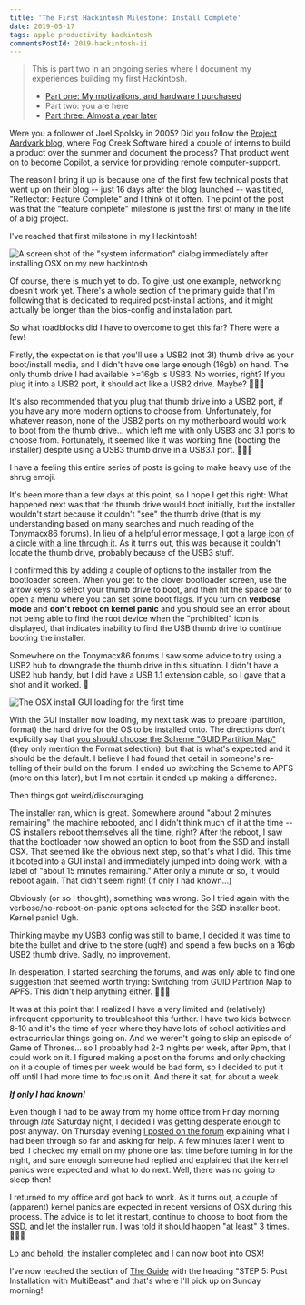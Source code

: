 ```yaml
---
title: 'The First Hackintosh Milestone: Install Complete'
date: 2019-05-17
tags: apple productivity hackintosh
commentsPostId: 2019-hackintosh-ii
---
```


> This is part two in an ongoing series where I document my experiences building my first Hackintosh.
> - [Part one: My motivations, and hardware I purchased](/blog/2019/building-a-hackintosh-2019/)
> - Part two: you are here
> - [Part three: Almost a year later](/blog/2020/hackintosh-iii-daily-driver/)

Were you a follower of Joel Spolsky in 2005? Did you follow the [Project Aardvark blog](https://www.projectaardvark.com/index.html), where Fog Creek Software hired a couple of interns to build a product over the summer and document the process? That product went on to become [Copilot](https://www.copilot.com/), a service for providing remote computer-support.

The reason I bring it up is because one of the first few technical posts that went up on their blog -- just 16 days after the blog launched -- was titled, "Reflector: Feature Complete" and I think of it often. The point of the post was that the "feature complete" milestone is just the first of many in the life of a big project.

I've reached that first milestone in my Hackintosh!

![A screen shot of the "system information" dialog immediately after installing OSX on my new hackintosh](./images/hackintosh-feature-complete.png)

Of course, there is much yet to do. To give just one example, networking doesn't work yet. There's a whole section of the primary guide that I'm following that is dedicated to required post-install actions, and it might actually be longer than the bios-config and installation part.

So what roadblocks did I have to overcome to get this far? There were a few!

Firstly, the expectation is that you'll use a USB2 (not 3!) thumb drive as your boot/install media, and I didn't have one large enough (16gb) on hand. The only thumb drive I had available >=16gb is USB3. No worries, right? If you plug it into a USB2 port, it should act like a USB2 drive. Maybe? 🤷🏻‍♂️

It's also recommended that you plug that thumb drive into a USB2 port, if you have any more modern options to choose from. Unfortunately, for whatever reason, none of the USB2 ports on my motherboard would work to boot from the thumb drive... which left me with only USB3 and 3.1 ports to choose from. Fortunately, it seemed like it was working fine (booting the installer) despite using a USB3 thumb drive in a USB3.1 port. 🤷🏻‍♂️

I have a feeling this entire series of posts is going to make heavy use of the shrug emoji.

It's been more than a few days at this point, so I hope I get this right: What happened next was that the thumb drive would boot initially, but the installer wouldn't start because it couldn't "see" the thumb drive (that is my understanding based on many searches and much reading of the Tonymacx86 forums). In lieu of a helpful error message, I got [a large icon of a circle with a line through it](https://fontawesome.com/icons/ban?style=solid). As it turns out, this was because it couldn't locate the thumb drive, probably because of the USB3 stuff.

I confirmed this by adding a couple of options to the installer from the bootloader screen. When you get to the clover bootloader screen, use the arrow keys to select your thumb drive to boot, and then hit the space bar to open a menu where you can set some boot flags. If you turn on **verbose mode** and **don't reboot on kernel panic** and you should see an error about not being able to find the root device when the "prohibited" icon is displayed, that indicates inability to find the USB thumb drive to continue booting the installer.

Somewhere on the Tonymacx86 forums I saw some advice to try using a USB2 hub to downgrade the thumb drive in this situation. I didn't have a USB2 hub handy, but I did have a USB 1.1 extension cable, so I gave that a shot and it worked. 🎉

![The OSX install GUI loading for the first time](./images/hackintosh-installer-loading.jpg)

With the GUI installer now loading, my next task was to prepare (partition, format) the hard drive for the OS to be installed onto. The directions don't explicitly say that [you should choose the Scheme "GUID Partition Map"](https://www.tonymacx86.com/attachments/screen-shot-2016-09-12-at-9-37-44-am-png.210182/) (they only mention the Format selection), but that is what's expected and it should be the default. I believe I had found that detail in someone's re-telling of their build on the forum. I ended up switching the Scheme to APFS (more on this later), but I'm not certain it ended up making a difference.

Then things got weird/discouraging.

The installer ran, which is great. Somewhere around "about 2 minutes remaining" the machine rebooted, and I didn't think much of it at the time -- OS installers reboot themselves all the time, right? After the reboot, I saw that the bootloader now showed an option to boot from the SSD and install OSX. That seemed like the obvious next step, so that's what I did. This time it booted into a GUI install and immediately jumped into doing work, with a label of "about 15 minutes remaining." After only a minute or so, it would reboot again. That didn't seem right! (If only I had known...)

Obviously (or so I thought), something was wrong. So I tried again with the verbose/no-reboot-on-panic options selected for the SSD installer boot. Kernel panic! Ugh.

Thinking maybe my USB3 config was still to blame, I decided it was time to bite the bullet and drive to the store (ugh!) and spend a few bucks on a 16gb USB2 thumb drive. Sadly, no improvement.

In desperation, I started searching the forums, and was only able to find one suggestion that seemed worth trying: Switching from GUID Partition Map to APFS. This didn't help anything either. 🤷🏻‍♂️

It was at this point that I realized I have a very limited and (relatively) infrequent opportunity to troubleshoot this further. I have two kids between 8-10 and it's the time of year where they have lots of school activities and extracurricular things going on. And we weren't going to skip an episode of Game of Thrones... so I probably had 2-3 nights per week, after 9pm, that I could work on it. I figured making a post on the forums and only checking on it a couple of times per week would be bad form, so I decided to put it off until I had more time to focus on it. And there it sat, for about a week.

_**If only I had known!**_

Even though I had to be away from my home office from Friday morning through _late_ Saturday night, I decided I was getting desperate enough to post anyway. On Thursday evening [I posted on the forum](https://www.tonymacx86.com/threads/need-help-with-10-14-macpro-ish-configuration-total-noob.277365/) explaining what I had been through so far and asking for help. A few minutes later I went to bed. I checked my email on my phone one last time before turning in for the night, and sure enough someone had replied and explained that the kernel panics were expected and what to do next. Well, there was no going to sleep then!

I returned to my office and got back to work. As it turns out, a couple of (apparent) kernel panics are expected in recent versions of OSX during this process. The advice is to let it restart, continue to choose to boot from the SSD, and let the installer run. I was told it should happen "at least" 3 times. 🤷🏻‍♂️

Lo and behold, the installer completed and I can now boot into OSX!

I've now reached the section of [The Guide](https://www.tonymacx86.com/threads/unibeast-install-macos-mojave-on-any-supported-intel-based-pc.259381/) with the heading "STEP 5: Post Installation with MultiBeast" and that's where I'll pick up on Sunday morning!
